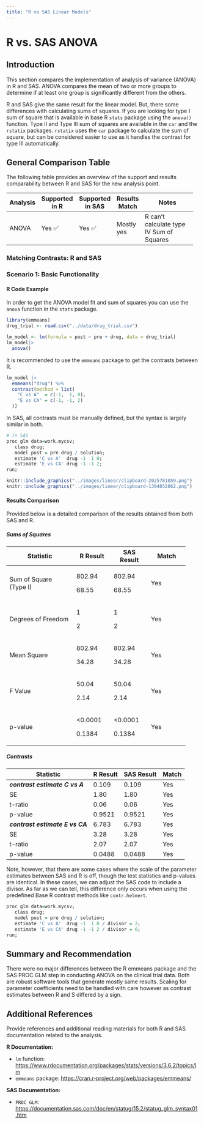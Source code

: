 ```yaml
---
title: "R vs SAS Linear Models"
---
```


# R vs. SAS ANOVA

## Introduction

This section compares the implementation of analysis of variance (ANOVA) in R and SAS. ANOVA compares the mean of two or more groups to determine if at least one group is significantly different from the others.

R and SAS give the same result for the linear model. But, there some differences with calculating sums of squares. If you are looking for type I sum of square that is available in base R `stats` package using the `anova()` function. Type II and Type III sum of squares are available in the `car` and the `rstatix` packages. `rstatix` uses the `car` package to calculate the sum of square, but can be considered easier to use as it handles the contrast for type III automatically.

## General Comparison Table

The following table provides an overview of the support and results comparability between R and SAS for the new analysis point.

+----------+----------------+------------------+---------------+------------------------------------------+
| Analysis | Supported in R | Supported in SAS | Results Match | Notes                                    |
+==========+================+==================+===============+==========================================+
| ANOVA    | Yes ✅         | Yes ✅           | Mostly yes    | R can't calculate type IV Sum of Squares |
+----------+----------------+------------------+---------------+------------------------------------------+

### Matching Contrasts: R and SAS {.unnumbered}

### Scenario 1: Basic Functionality

#### R Code Example

In order to get the ANOVA model fit and sum of squares you can use the `anova` function in the `stats` package.

```r
library(emmeans)
drug_trial <- read.csv("../data/drug_trial.csv")

lm_model <- lm(formula = post ~ pre + drug, data = drug_trial) 
lm_model|>
  anova()
```

It is recommended to use the `emmeans` package to get the contrasts between R.

```r
lm_model |> 
  emmeans("drug") %>% 
  contrast(method = list(
    "C vs A"  = c(-1,  1, 0),
    "E vs CA" = c(-1, -1, 2)
  ))
```

In SAS, all contrasts must be manually defined, but the syntax is largely similar in both.

```r
# In SAS
proc glm data=work.mycsv;
   class drug;
   model post = pre drug / solution;
   estimate 'C vs A'  drug -1  1 0;
   estimate 'E vs CA' drug -1 -1 2;
run;
```

```r
knitr::include_graphics("../images/linear/clipboard-2025781059.png")
knitr::include_graphics("../images/linear/clipboard-1394032862.png")
```

#### Results Comparison

Provided below is a detailed comparison of the results obtained from both SAS and R.

##### Sums of Squares

+------------------------+-------------+-------------+-------------+
| Statistic              | R Result    | SAS Result  | Match       |
+========================+=============+=============+=============+
| Sum of Square (Type I) | 802.94      | 802.94      | Yes         |
|                        |             |             |             |
|                        | 68.55       | 68.55       |             |
+------------------------+-------------+-------------+-------------+
| Degrees of Freedom     | 1           | 1           | Yes         |
|                        |             |             |             |
|                        | 2           | 2           |             |
+------------------------+-------------+-------------+-------------+
| Mean Square            | 802.94      | 802.94      | Yes         |
|                        |             |             |             |
|                        | 34.28       | 34.28       |             |
+------------------------+-------------+-------------+-------------+
| F Value                | 50.04       | 50.04       | Yes         |
|                        |             |             |             |
|                        | 2.14        | 2.14        |             |
+------------------------+-------------+-------------+-------------+
| p-value                | \<0.0001    | \<0.0001    | Yes         |
|                        |             |             |             |
|                        | 0.1384      | 0.1384      |             |
+------------------------+-------------+-------------+-------------+

##### Contrasts

| Statistic                       | R Result | SAS Result | Match |
|---------------------------------|----------|------------|-------|
| ***contrast estimate C vs A***  | 0.109    | 0.109      | Yes   |
| SE                              | 1.80     | 1.80       | Yes   |
| t-ratio                         | 0.06     | 0.06       | Yes   |
| p-value                         | 0.9521   | 0.9521     | Yes   |
| ***contrast estimate E vs CA*** | 6.783    | 6.783      | Yes   |
| SE                              | 3.28     | 3.28       | Yes   |
| t-ratio                         | 2.07     | 2.07       | Yes   |
| p-value                         | 0.0488   | 0.0488     | Yes   |

Note, however, that there are some cases where the scale of the parameter estimates between SAS and R is off, though the test statistics and p-values are identical. In these cases, we can adjust the SAS code to include a divisor. As far as we can tell, this difference only occurs when using the predefined Base R contrast methods like `contr.helmert`.

```r
proc glm data=work.mycsv;
   class drug;
   model post = pre drug / solution;
   estimate 'C vs A'  drug -1  1 0 / divisor = 2;
   estimate 'E vs CA' drug -1 -1 2 / divisor = 6;
run;
```

## Summary and Recommendation

There were no major differences between the R emmeans package and the SAS PROC GLM step in conducting ANOVA on the clinical trial data. Both are robust software tools that generate mostly same results. Scaling for parameter coefficients need to be handled with care however as contrast estimates between R and S differed by a sign.

## Additional References

Provide references and additional reading materials for both R and SAS documentation related to the analysis.

**R Documentation:**

-   `lm` function: <https://www.rdocumentation.org/packages/stats/versions/3.6.2/topics/lm>
-   `emmeans` package: <https://cran.r-project.org/web/packages/emmeans/>

**SAS Documentation:**

-   `PROC GLM`: <https://documentation.sas.com/doc/en/statug/15.2/statug_glm_syntax01.htm>
